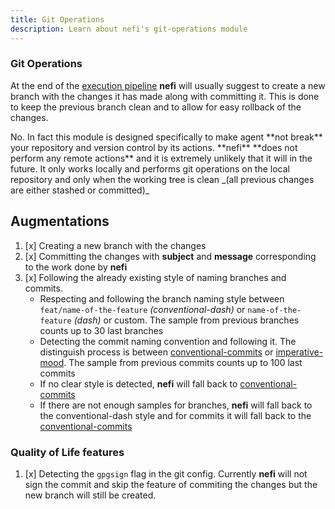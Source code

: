 ```yaml
---
title: Git Operations
description: Learn about nefi's git-operations module
---
```


### Git Operations

At the end of the [execution pipeline] **nefi** will usually suggest to create a new branch with the changes it has made along with committing it. This is done to keep the previous branch clean and to allow for easy rollback of the changes.


<Accordions>
  <Accordion title="Won't this break my repository and version control?">
  No. In fact this module is designed specifically to make agent **not break** your repository and version control by its actions.
  </Accordion>

  <Accordion title="I don't want the agent to access my online hosted repository">
    **nefi** **does not perform any remote actions** and it is extremely unlikely that it will in the future. It only works locally and
    performs git operations on the local repository and only when the working tree is clean _(all previous changes are either stashed or committed)_ 
  </Accordion>
</Accordions>

## Augmentations

1. [x] Creating a new branch with the changes
2. [x] Committing the changes with **subject** and **message** corresponding to the work done by **nefi**
3. [x] Following the already existing style of naming branches and commits.
   - Respecting and following the branch naming style between `feat/name-of-the-feature` _(conventional-dash)_ or `name-of-the-feature` _(dash)_ or custom. The sample from previous branches counts up to 30 last branches
   - Detecting the commit naming convention and following it. The distinguish process is between [conventional-commits] or [imperative-mood]. The sample from previous commits counts up to 100 last commits
   - If no clear style is detected, **nefi** will fall back to [conventional-commits]
   - If there are not enough samples for branches, **nefi** will fall back to the conventional-dash style and for commits it will fall back to the [conventional-commits]

### Quality of Life features

1. [x] Detecting the `gpgsign` flag in the git config. Currently **nefi** will not sign the commit and skip the feature of commiting the changes but the new branch will still be created.

[execution pipeline]: /docs/usage/execution-pipeline
[conventional-commits]: https://www.conventionalcommits.org/
[imperative-mood]: /docs/usage/imperative-mood
